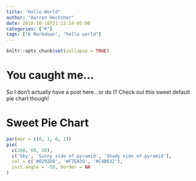 ```yaml
---
title: "Hello World"
author: "Aarron Hecksher"
date: 2018-10-18T21:13:14-05:00
categories: ["R"]
tags: ["R Markdown", "hello world"]
---
```


```r
knitr::opts_chunk$set(collapse = TRUE)
```

# You caught me...

So I don't actually have a post here...or do I?  Check out this sweet default pie chart though!



# Sweet Pie Chart

```r
par(mar = c(0, 1, 0, 1))
pie(
  c(280, 60, 20),
  c('Sky', 'Sunny side of pyramid', 'Shady side of pyramid'),
  col = c('#0292D8', '#F7EA39', '#C4B632'),
  init.angle = -50, border = NA
)
```
